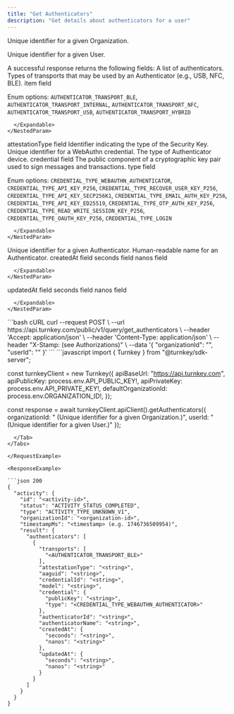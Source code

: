 ```yaml
---
title: "Get Authenticators"
description: "Get details about authenticators for a user"
---
```



<EndpointPath type="query" path="get_authenticators" />

<Authorizations />

<H3Bordered text="Body" />

<ParamField body="organizationId" type="string" required={true}>

Unique identifier for a given Organization.
</ParamField>

<ParamField body="userId" type="string" required={true}>

Unique identifier for a given User.
</ParamField>


<H3Bordered text="Response" />
A successful response returns the following fields:

<ResponseField name="authenticators" type="array" required={true}>
  A list of authenticators.
  <Expandable title="authenticators details">
    <NestedParam parentKey="authenticators" childKey="transports" type="array" required={true}>
      Types of transports that may be used by an Authenticator (e.g., USB, NFC, BLE).
      <Expandable title="transports details">
        <NestedParam parentKey="authenticators.transports" childKey="item" type="enum" required={true}>
item field
  
Enum options: `AUTHENTICATOR_TRANSPORT_BLE`, `AUTHENTICATOR_TRANSPORT_INTERNAL`, `AUTHENTICATOR_TRANSPORT_NFC`, `AUTHENTICATOR_TRANSPORT_USB`, `AUTHENTICATOR_TRANSPORT_HYBRID`

</NestedParam>

      </Expandable>
    </NestedParam>
<NestedParam parentKey="authenticators" childKey="attestationType" type="string" required={true}>
attestationType field
</NestedParam>
<NestedParam parentKey="authenticators" childKey="aaguid" type="string" required={true}>
Identifier indicating the type of the Security Key.
</NestedParam>
<NestedParam parentKey="authenticators" childKey="credentialId" type="string" required={true}>
Unique identifier for a WebAuthn credential.
</NestedParam>
<NestedParam parentKey="authenticators" childKey="model" type="string" required={true}>
The type of Authenticator device.
</NestedParam>
<NestedParam parentKey="authenticators" childKey="credential" type="object" required={true}>
      credential field
      <Expandable title="credential details">
        <NestedParam parentKey="authenticators.credential" childKey="publicKey" type="string" required={true}>
The public component of a cryptographic key pair used to sign messages and transactions.
</NestedParam>
<NestedParam parentKey="authenticators.credential" childKey="type" type="enum" required={true}>
type field
  
Enum options: `CREDENTIAL_TYPE_WEBAUTHN_AUTHENTICATOR`, `CREDENTIAL_TYPE_API_KEY_P256`, `CREDENTIAL_TYPE_RECOVER_USER_KEY_P256`, `CREDENTIAL_TYPE_API_KEY_SECP256K1`, `CREDENTIAL_TYPE_EMAIL_AUTH_KEY_P256`, `CREDENTIAL_TYPE_API_KEY_ED25519`, `CREDENTIAL_TYPE_OTP_AUTH_KEY_P256`, `CREDENTIAL_TYPE_READ_WRITE_SESSION_KEY_P256`, `CREDENTIAL_TYPE_OAUTH_KEY_P256`, `CREDENTIAL_TYPE_LOGIN`

</NestedParam>

      </Expandable>
    </NestedParam>
<NestedParam parentKey="authenticators" childKey="authenticatorId" type="string" required={true}>
Unique identifier for a given Authenticator.
</NestedParam>
<NestedParam parentKey="authenticators" childKey="authenticatorName" type="string" required={true}>
Human-readable name for an Authenticator.
</NestedParam>
<NestedParam parentKey="authenticators" childKey="createdAt" type="object" required={true}>
      createdAt field
      <Expandable title="createdAt details">
        <NestedParam parentKey="authenticators.createdAt" childKey="seconds" type="string" required={true}>
seconds field
</NestedParam>
<NestedParam parentKey="authenticators.createdAt" childKey="nanos" type="string" required={true}>
nanos field
</NestedParam>

      </Expandable>
    </NestedParam>
<NestedParam parentKey="authenticators" childKey="updatedAt" type="object" required={true}>
      updatedAt field
      <Expandable title="updatedAt details">
        <NestedParam parentKey="authenticators.updatedAt" childKey="seconds" type="string" required={true}>
seconds field
</NestedParam>
<NestedParam parentKey="authenticators.updatedAt" childKey="nanos" type="string" required={true}>
nanos field
</NestedParam>

      </Expandable>
    </NestedParam>

  </Expandable>
</ResponseField>

<RequestExample>

<Tabs>
  <Tab title="cURL">
```bash cURL
curl --request POST \
  --url https://api.turnkey.com/public/v1/query/get_authenticators \
  --header 'Accept: application/json' \
  --header 'Content-Type: application/json' \
  --header "X-Stamp: <string> (see Authorizations)" \
  --data '{
    "organizationId": "<string>",
    "userId": "<string>"
}'
```
  </Tab>
  <Tab title="JavaScript">
```javascript
import { Turnkey } from "@turnkey/sdk-server";

const turnkeyClient = new Turnkey({
  apiBaseUrl: "https://api.turnkey.com",
  apiPublicKey: process.env.API_PUBLIC_KEY!,
  apiPrivateKey: process.env.API_PRIVATE_KEY!,
  defaultOrganizationId: process.env.ORGANIZATION_ID!,
});

const response = await turnkeyClient.apiClient().getAuthenticators({
  organizationId: "<string> (Unique identifier for a given Organization.)",
  userId: "<string> (Unique identifier for a given User.)"
});
```
  </Tab>
</Tabs>

</RequestExample>

<ResponseExample>

```json 200
{
  "activity": {
    "id": "<activity-id>",
    "status": "ACTIVITY_STATUS_COMPLETED",
    "type": "ACTIVITY_TYPE_UNKNOWN_V1",
    "organizationId": "<organization-id>",
    "timestampMs": "<timestamp> (e.g. 1746736509954)",
    "result": {
      "authenticators": [
        {
          "transports": [
            "<AUTHENTICATOR_TRANSPORT_BLE>"
          ],
          "attestationType": "<string>",
          "aaguid": "<string>",
          "credentialId": "<string>",
          "model": "<string>",
          "credential": {
            "publicKey": "<string>",
            "type": "<CREDENTIAL_TYPE_WEBAUTHN_AUTHENTICATOR>"
          },
          "authenticatorId": "<string>",
          "authenticatorName": "<string>",
          "createdAt": {
            "seconds": "<string>",
            "nanos": "<string>"
          },
          "updatedAt": {
            "seconds": "<string>",
            "nanos": "<string>"
          }
        }
      ]
    }
  }
}
```

</ResponseExample>
